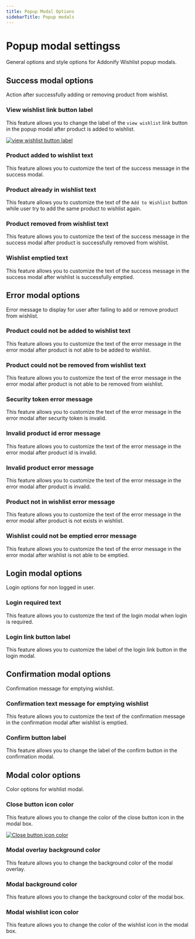```yaml
---
title: Popup Modal Options
sidebarTitle: Popup modals
---
```


# Popup modal settingss

General options and style options for Addonify Wishlist popup modals.

## Success modal options

Action after successfully adding or removing product from wishlist.

### View wishlist link button label

This feature allows you to change the label of the `view wishlist` link button in the popup modal after product is added to wishlist.

[![view wishlist button label](/products/wishlist/view-wishlist-button-label.png)](/products/wishlist/view-wishlist-button-label.png)


### Product added to wishlist text

This feature allows you to customize the text of the success message in the success modal.


###  Product already in wishlist text

This feature allows you to customize the text of the `Add to Wishlist` button while user try to add the same product to wishlist again.

### Product removed from wishlist text

This feature allows you to customize the text of the success message in the success modal after product is successfully removed from wishlist.


### Wishlist emptied text

This feature allows you to customize the text of the success message in the success modal after wishlist is successfully emptied.

## Error modal options

 Error message to display for user after failing to add or remove product from wishlist.

### Product could not be added to wishlist text

This feature allows you to customize the text of the error message in the error modal after product is not able to be added to wishlist.


### Product could not be removed from wishlist text

This feature allows you to customize the text of the error message in the error modal after product is not able to be removed from wishlist.


### Security token error message

This feature allows you to customize the text of the error message in the error modal after security token is invalid.


### Invalid product id error message 

This feature allows you to customize the text of the error message in the error modal after product id is invalid.

### Invalid product error message

This feature allows you to customize the text of the error message in the error modal after product is invalid.


### Product not in wishlist error message

This feature allows you to customize the text of the error message in the error modal after product is not exists in wishlist.


### Wishlist could not be emptied error message

This feature allows you to customize the text of the error message in the error modal after wishlist is not able to be emptied.



## Login modal options

Login options for non logged in user.

### Login required text 

This feature allows you to customize the text of the login modal when login is required.

### Login link button label

This feature allows you to customize the label of the login link button in the login modal.


## Confirmation modal options

Confirmation message for emptying wishlist.

### Confirmation text message for emptying wishlist

This feature allows you to customize the text of the confirmation message in the confirmation modal after wishlist is emptied.


### Confirm button label

This feature allows you to change the label of the confirm button in the confirmation modal.


## Modal color options

Color options for wishlist modal.

### Close button icon color

This feature allows you to change the color of the close button icon in the modal box.

[![Close button icon color](/products/wishlist/close-button-icon-color.png)](/products/wishlist/close-button-icon-color.png)


### Modal overlay background color

This feature allows you to change the background color of the modal overlay.


### Modal background color

This feature allows you to change the background color of the modal box.


### Modal wishlist icon color

This feature allows you to change the color of the wishlist icon in the modal box.